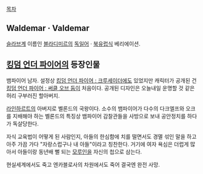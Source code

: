 [[목차]]

== Waldemar · Valdemar ==
[[슬라브]]계 이름인 [[블라디미르]]의 [[독일어]] · [[북유럽]]식 베리에이션.

== [[킹덤 언더 파이어]]의 등장인물 ==
뱀파이어 남자. 설정상 [[킹덤 언더 파이어 : 크루세이더]]에도 있었지만 캐릭터가 공개된 건 [[킹덤 언더 파이어 : 써클 오브 둠]]이 처음이다. 공개된 디자인은 오늘내일 운명할 것 같은 허리 구부러진 할아버지. 

[[라인하르트]]의 아버지로 벨론드의 국왕이다. 소수의 뱀파이어가 다수의 다크엘프와 오크를 지배해야 하는 벨론드의 특징상 뱀파이어 감찰관들을 사방으로 보내 공안정치를 하다가 독살당한다.

자식 교육법이 어떻게 된 사람인지, 아들의 한심함에 치를 떨면서도 경멸 섞인 말을 하고 아주 가끔 가다 "자랑스럽구나 내 아들"이라고 칭찬한다. 거기에 여자 욕심은 더럽게 많아서 아들이랑 동년배 뻘 되는 [[모루인]]을 자신의 첩으로 삼는다.

현실세계에서도 죽고 엔카블로사의 차원에서도 죽어 결국엔 완전 사망.
